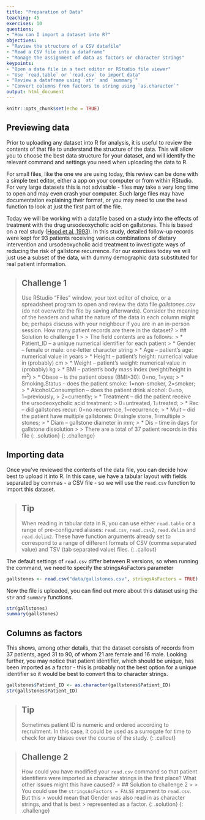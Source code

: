 ```yaml
---
title: "Preparation of Data"
teaching: 45
exercises: 10
questions:
- "How can I import a dataset into R?"
objectives:
- "Review the structure of a CSV datafile"
- "Read a CSV file into a dataframe"
- "Manage the assignment of data as factors or character strings"
keypoints:
- "Open a data file in a text editor or RStudio file viewer"
- "Use `read.table` or `read.csv` to import data"
- "Review a dataframe using `str` and `summary`"
- "Convert columns from factors to string using `as.character`"
output: html_document
---
```


```r
knitr::opts_chunk$set(echo = TRUE)
```

## Previewing data

Prior to uploading any dataset into R for analysis, it is useful to review the 
contents of that file to understand the structure of the data. This will allow
you to choose the best data structure for your dataset, and will identify the 
relevant command and settings you need when uploading the data to R. 

For small files, like the one we are using today, this review can be done with a
simple text editor, either a app on your computer or from within RStudio. For 
very large datasets this is not advisable - files may take a very long time to 
open and may even crash your computer. Such large files may have documentation 
explaining their format, or you may need to use the `head` function to look at 
just the first part of the file.

Today we will be working with a datafile based on a study into the effects of
treatment with the drug ursodeoxycholic acid on gallstones. This is based on a 
real study ([Hood et al, 1993](https://www.ncbi.nlm.nih.gov/pmc/articles/PMC1375471/)).
In this study, detailed follow-up records were kept for 93 patients receiving
various combinations of dietary intervention and ursodeoxycholic acid treatment
to investigate ways of reducing the risk of gallstone recurrence. For our
exercises today we will just use a subset of the data, with dummy demographic
data substituted for real patient information.

> ## Challenge 1
> 
> Use RStudio “Files” window, your text editor of choice, or a spreadsheet 
> program to open and review the data file _gallstones.csv_ (do not overwrite 
> the file by saving afterwards). Consider the meaning of the headers and what
> the nature of the data in each column might be; perhaps discuss with your 
> neighbour if you are in an in-person session. How many patient records are 
> there in the dataset?
> > ## Solution to challenge 1
> > 
> > The field contents are as follows:
> > * Patient_ID – a unique numerical identifier for each patient
> > * Gender – female or male: one-letter character string
> > * Age – patient’s age: numerical value in years
> > * Height – patient’s height: numerical value in (probably) cm
> > * Weight – patient’s weight: numerical value in (probably) kg
> > * BMI – patient’s body mass index (weight/height in m<sup>2</sup>)
> > * Obese – is the patient obese (BMI>30): 0=no, 1=yes;
> > * Smoking.Status – does the patient smoke: 1=non-smoker, 2=smoker; 
> > * Alcohol.Consumption – does the patient drink alcohol: 0=no, 1=previously,
> > 2=currently; 
> > * Treatment – did the patient receive the ursodeoxycholic acid treatment: 
> > 0=untreated, 1=treated; 
> > * Rec – did gallstones recur: 0=no recurrence, 1=recurrence; 
> > * Mult – did the patient have multiple gallstones: 0=single stone, 1=multiple 
> > stones; 
> > * Diam – gallstone diameter in mm; 
> > * Dis – time in days for gallstone dissolution
> > 
> > There are a total of 37 patient records in this file
> {: .solution}
{: .challenge}

## Importing data

Once you've reviewed the contents of the data file, you can decide how best to
upload it into R. In this case, we have a tabular layout with fields separated
by commas - a CSV file - so we will use the `read.csv` function to import this
dataset.

> ## Tip
> When reading in tabular data in R, you can use either `read.table` or a range
> of pre-configured aliases: `read.csv`, `read.csv2`, `read.delim` and
> `read.delim2`. These have function arguments already set to correspond to a
> range of different formats of CSV (comma separated value) and TSV (tab
> separated value) files.
{: .callout}

The default settings of `read.csv` differ between R versions, so when running
the command, we need to specify the stringsAsFactors parameter
```r
gallstones <- read.csv("data/gallstones.csv", stringsAsFactors = TRUE)
```

Now the file is uploaded, you can find out more about this dataset using the `str`
and `summary` functions.
```r
str(gallstones)
summary(gallstones)
```

## Columns as factors

This shows, among other details, that the dataset consists of records from 37 
patients, aged 31 to 90, of whom 21 are female and 16 male. Looking further, you
may notice that patient identifier, which should be unique, has been imported 
as a factor - this is probably not the best option for a unique identifier so it 
would be best to convert this to character strings.

```r
gallstones$Patient_ID <- as.character(gallstones$Patient_ID)
str(gallstones$Patient_ID)
```
> ## Tip
> Sometimes patient ID is numeric and ordered according to recruitment. In this
> case, it could be used as a surrogate for time to check for any biases over 
> the course of the study.
{: .callout}

> ## Challenge 2
> 
> How could you have modified your `read.csv` command so that patient identifiers
> were imported as character strings in the first place? What other issues might
> this have caused?
> > ## Solution to challenge 2
> > 
> > You could use the `stringsAsFactors = FALSE` argument to `read.csv`. But this
> > would mean that Gender was also read in as character strings, and that is best
> > represented as a factor.
> {: .solution}
{: .challenge}
